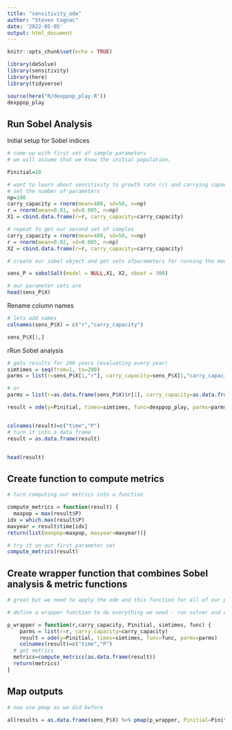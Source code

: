 ```yaml
---
title: "sensitivity_ode"
author: "Steven Cognac"
date: '2022-05-05'
output: html_document
---
```


```r
knitr::opts_chunk$set(echo = TRUE)

library(deSolve)
library(sensitivity)
library(here)
library(tidyverse)

source(here("R/dexppop_play.R"))
dexppop_play
```

## Run Sobel Analysis

Initial setup for Sobel indices

```r
# come up with first set of sample parameters
# we will assume that we know the initial population,

Pinitial=10

# want to learn about sensitivity to growth rate (r) and carrying capacity 
# set the number of parameters
np=100
carry_capacity = rnorm(mean=400, sd=50, n=np)
r = rnorm(mean=0.01, sd=0.005, n=np)
X1 = cbind.data.frame(r=r, carry_capacity=carry_capacity)

# repeat to get our second set of samples
carry_capacity = rnorm(mean=400, sd=50, n=np)
r = rnorm(mean=0.02, sd=0.005, n=np)
X2 = cbind.data.frame(r=r, carry_capacity=carry_capacity)

# create our sobel object and get sets ofparameters for running the model

sens_P = sobolSalt(model = NULL,X1, X2, nboot = 300)

# our parameter sets are
head(sens_P$X)
```

Rename column names

```r
# lets add names 
colnames(sens_P$X) = c("r","carry_capacity")

sens_P$X[1,]
```

rRun Sobel analysis

```r
# gets results for 200 years (evaluating every year)
simtimes = seq(from=1, to=200)
parms = list(r=sens_P$X[1,"r"], carry_capacity=sens_P$X[1,"carry_capacity"])

# or
parms = list(r=as.data.frame(sens_P$X)$r[1], carry_capacity=as.data.frame(sens_P$X)$carry_capacity[1])

result = ode(y=Pinitial, times=simtimes, func=dexppop_play, parms=parms)


colnames(result)=c("time","P")
# turn it into a data frame
result = as.data.frame(result)


head(result)
```

## Create function to compute metrics

```r
# turn computing our metrics into a function

compute_metrics = function(result) {
  maxpop = max(result$P)
idx = which.max(result$P)
maxyear = result$time[idx]
return(list(maxpop=maxpop, maxyear=maxyear))}

# try it on our first parameter set
compute_metrics(result)

```

## Create wrapper function that combines Sobel analysis & metric functions

```r
# great but we need to apply the ode and this function for all of our parameters

# define a wrapper function to do everything we need - run solver and compute metrics - and send back results for each parameter

p_wrapper = function(r,carry_capacity, Pinitial, simtimes, func) {
    parms = list(r=r, carry_capacity=carry_capacity)
    result = ode(y=Pinitial, times=simtimes, func=func, parms=parms) 
    colnames(result)=c("time","P")
  # get metrics
  metrics=compute_metrics(as.data.frame(result))
  return(metrics)
}

```

## Map outputs

```r
# now use pmap as we did before

allresults = as.data.frame(sens_P$X) %>% pmap(p_wrapper, Pinitial=Pinitial, simtimes=simtimes, func=dexppop_play)
```
